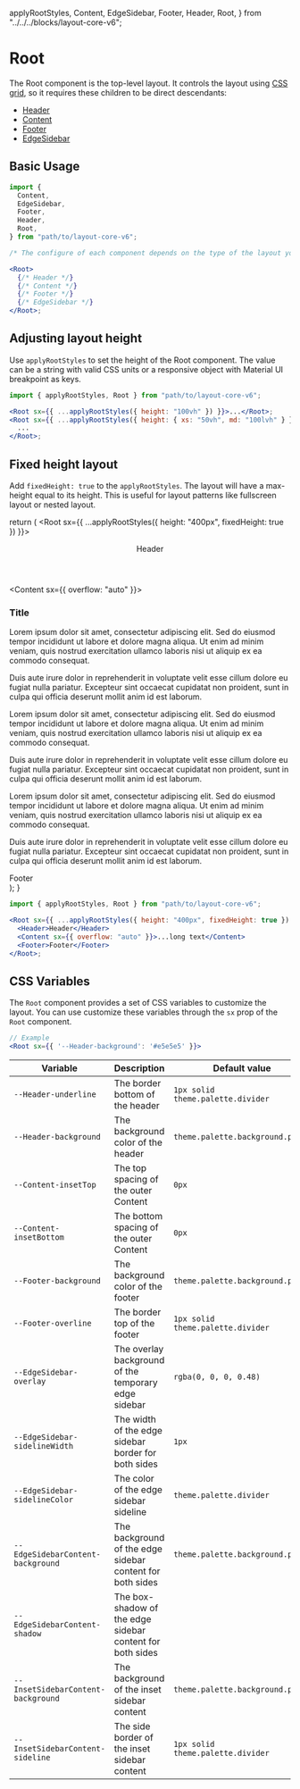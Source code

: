   applyRootStyles,
  Content,
  EdgeSidebar,
  Footer,
  Header,
  Root,
} from "../../../blocks/layout-core-v6";

<Meta title="Layout v6/Configuration/Root" />

# Root

The Root component is the top-level layout.
It controls the layout using [CSS grid](https://developer.mozilla.org/en-US/docs/Web/CSS/CSS_grid_layout), so it requires these children to be direct descendants:

- [Header](/docs/layout-v6-configuration-header--docs)
- [Content](/docs/layout-v6-configuration-content--docs)
- [Footer](/docs/layout-v6-configuration-footer--docs)
- [EdgeSidebar](/docs/layout-v6-configuration-edge-sidebar--docs)

## Basic Usage

```jsx
import {
  Content,
  EdgeSidebar,
  Footer,
  Header,
  Root,
} from "path/to/layout-core-v6";

/* The configure of each component depends on the type of the layout you want */

<Root>
  {/* Header */}
  {/* Content */}
  {/* Footer */}
  {/* EdgeSidebar */}
</Root>;
```

## Adjusting layout height

Use `applyRootStyles` to set the height of the Root component.
The value can be a string with valid CSS units or a responsive object with Material UI breakpoint as keys.

```jsx
import { applyRootStyles, Root } from "path/to/layout-core-v6";

<Root sx={{ ...applyRootStyles({ height: "100vh" }) }}>...</Root>;
<Root sx={{ ...applyRootStyles({ height: { xs: "50vh", md: "100lvh" } }) }}>
  ...
</Root>;
```

## Fixed height layout

Add `fixedHeight: true` to the `applyRootStyles`.
The layout will have a max-height equal to its height.
This is useful for layout patterns like fullscreen layout or nested layout.

  return (
    <Root sx={{ ...applyRootStyles({ height: "400px", fixedHeight: true }) }}>
      <Header>Header</Header>
      <Content sx={{ overflow: "auto" }}>
        <h3>Title</h3>
        <p>
          Lorem ipsum dolor sit amet, consectetur adipiscing elit. Sed do
          eiusmod tempor incididunt ut labore et dolore magna aliqua. Ut enim ad
          minim veniam, quis nostrud exercitation ullamco laboris nisi ut
          aliquip ex ea commodo consequat.
        </p>
        <p>
          Duis aute irure dolor in reprehenderit in voluptate velit esse cillum
          dolore eu fugiat nulla pariatur. Excepteur sint occaecat cupidatat non
          proident, sunt in culpa qui officia deserunt mollit anim id est
          laborum.
        </p>
        <p>
          Lorem ipsum dolor sit amet, consectetur adipiscing elit. Sed do
          eiusmod tempor incididunt ut labore et dolore magna aliqua. Ut enim ad
          minim veniam, quis nostrud exercitation ullamco laboris nisi ut
          aliquip ex ea commodo consequat.
        </p>
        <p>
          Duis aute irure dolor in reprehenderit in voluptate velit esse cillum
          dolore eu fugiat nulla pariatur. Excepteur sint occaecat cupidatat non
          proident, sunt in culpa qui officia deserunt mollit anim id est
          laborum.
        </p>
        <p>
          Lorem ipsum dolor sit amet, consectetur adipiscing elit. Sed do
          eiusmod tempor incididunt ut labore et dolore magna aliqua. Ut enim ad
          minim veniam, quis nostrud exercitation ullamco laboris nisi ut
          aliquip ex ea commodo consequat.
        </p>
        <p>
          Duis aute irure dolor in reprehenderit in voluptate velit esse cillum
          dolore eu fugiat nulla pariatur. Excepteur sint occaecat cupidatat non
          proident, sunt in culpa qui officia deserunt mollit anim id est
          laborum.
        </p>
      </Content>
      <Footer>Footer</Footer>
    </Root>
  );
}

<section className="demo-container">
  <DemoFullscreen />
</section>

```jsx
import { applyRootStyles, Root } from "path/to/layout-core-v6";

<Root sx={{ ...applyRootStyles({ height: "400px", fixedHeight: true }) }}>
  <Header>Header</Header>
  <Content sx={{ overflow: "auto" }}>...long text</Content>
  <Footer>Footer</Footer>
</Root>;
```

## CSS Variables

The `Root` component provides a set of CSS variables to customize the layout.
You can use customize these variables through the `sx` prop of the `Root` component.

```jsx
// Example
<Root sx={{ '--Header-background': '#e5e5e5' }}>
```

<style>{`
  table {
    width: 840px;
  }
`}</style>

| Variable                           | Description                                               | Default value                     |
| ---------------------------------- | --------------------------------------------------------- | --------------------------------- |
| `--Header-underline`               | The border bottom of the header                           | `1px solid theme.palette.divider` |
| `--Header-background`              | The background color of the header                        | `theme.palette.background.paper`  |
| `--Content-insetTop`               | The top spacing of the outer Content                      | `0px`                             |
| `--Content-insetBottom`            | The bottom spacing of the outer Content                   | `0px`                             |
| `--Footer-background`              | The background color of the footer                        | `theme.palette.background.paper`  |
| `--Footer-overline`                | The border top of the footer                              | `1px solid theme.palette.divider` |
| `--EdgeSidebar-overlay`            | The overlay background of the temporary edge sidebar      | `rgba(0, 0, 0, 0.48)`             |
| `--EdgeSidebar-sidelineWidth`      | The width of the edge sidebar border for both sides       | `1px`                             |
| `--EdgeSidebar-sidelineColor`      | The color of the edge sidebar sideline                    | `theme.palette.divider`           |
| `--EdgeSidebarContent-background`  | The background of the edge sidebar content for both sides | `theme.palette.background.paper`  |
| `--EdgeSidebarContent-shadow`      | The box-shadow of the edge sidebar content for both sides |                                   |
| `--InsetSidebarContent-background` | The background of the inset sidebar content               | `theme.palette.background.paper`  |
| `--InsetSidebarContent-sideline`   | The side border of the inset sidebar content              | `1px solid theme.palette.divider` |
